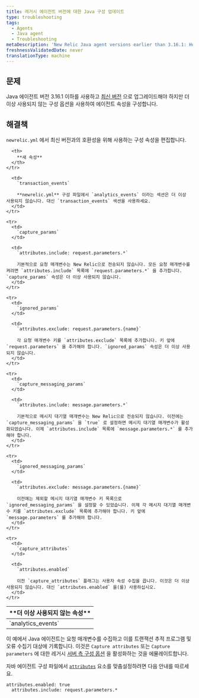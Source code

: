 ```yaml
---
title: 레거시 에이전트 버전에 대한 Java 구성 업데이트
type: troubleshooting
tags:
  - Agents
  - Java agent
  - Troubleshooting
metaDescription: 'New Relic Java agent versions earlier than 3.16.1: How to update your newrelic.yml file to the latest version of agent attribute configuration.'
freshnessValidatedDate: never
translationType: machine
---
```


## 문제

Java 에이전트 버전 3.16.1 이하를 사용하고 [최신 버전](/docs/release-notes/agent-release-notes/java-release-notes) 으로 업그레이드해야 하지만 더 이상 사용되지 않는 구성 옵션을 사용하여 에이전트 속성을 구성합니다.

## 해결책

`newrelic.yml` 에서 최신 버전과의 호환성을 위해 사용하는 구성 속성을 편집합니다.

<table>
  <thead>
    <tr>
      <th width={200}>
        **더 이상 사용되지 않는 속성**
      </th>

      <th>
        **새 속성**
      </th>
    </tr>
  </thead>

  <tbody>
    <tr>
      <td>
        `analytics_events`
      </td>

      <td>
        `transaction_events`

        **newrelic.yml** 구성 파일에서 `analytics_events` 이라는 섹션은 더 이상 사용되지 않습니다. 대신 `transaction_events` 섹션을 사용하세요.
      </td>
    </tr>

    <tr>
      <td>
        `capture_params`
      </td>

      <td>
        `attributes.include: request.parameters.*`

        기본적으로 요청 매개변수는 New Relic으로 전송되지 않습니다. 모든 요청 매개변수를 켜려면 `attributes.include` 목록에 `request.parameters.*` 을 추가합니다. `capture_params` 속성은 더 이상 사용되지 않습니다.
      </td>
    </tr>

    <tr>
      <td>
        `ignored_params`
      </td>

      <td>
        `attributes.exclude: request.parameters.{name}`

        각 요청 매개변수 키를 `attributes.exclude` 목록에 추가합니다. 키 앞에 `request.parameters` 을 추가해야 합니다. `ignored_params` 속성은 더 이상 사용되지 않습니다.
      </td>
    </tr>

    <tr>
      <td>
        `capture_messaging_params`
      </td>

      <td>
        `attributes.include: message.parameters.*`

        기본적으로 메시지 대기열 매개변수는 New Relic으로 전송되지 않습니다. 이전에는 `capture_messaging_params` 을 `true` 로 설정하면 메시지 대기열 매개변수가 활성화되었습니다. 이제 `attributes.include` 목록에 `message.parameters.*` 를 추가해야 합니다.
      </td>
    </tr>

    <tr>
      <td>
        `ignored_messaging_params`
      </td>

      <td>
        `attributes.exclude: message.parameters.{name}`

        이전에는 제외할 메시지 대기열 매개변수 키 목록으로 `ignored_messaging_params` 을 설정할 수 있었습니다. 이제 각 메시지 대기열 매개변수 키를 `attributes.exclude` 목록에 추가해야 합니다. 키 앞에 `message.parameters` 를 추가해야 합니다.
      </td>
    </tr>

    <tr>
      <td>
        `capture_attributes`
      </td>

      <td>
        `attributes.enabled`

        이전 `capture_attributes` 플래그는 사용자 속성 수집을 끕니다. 이것은 더 이상 사용되지 않습니다. 대신 `attributes.enabled` 을(를) 사용하십시오.
      </td>
    </tr>
  </tbody>
</table>

이 예에서 Java 에이전트는 요청 매개변수를 수집하고 이를 트랜잭션 추적 프로그램 및 오류 수집기 대상에 기록합니다. 이것은 `Capture attributes` 또는 `Capture parameters` 에 대한 레거시 [서버 측 구성 옵션](/docs/agents/manage-apm-agents/configuration/server-side-agent-configuration) 을 활성화하는 것을 에뮬레이트합니다.

자바 에이전트 구성 파일에서 [`attributes`](/docs/agents/java-agent/configuration/java-agent-configuration-config-file#attributes) 요소를 맞춤설정하려면 다음 안내를 따르세요.

```
attributes.enabled: true
  attributes.include: request.parameters.*
```